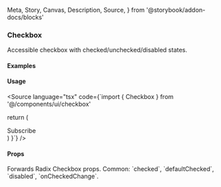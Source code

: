   Meta,
  Story,
  Canvas,
  Description,
  Source,
} from '@storybook/addon-docs/blocks'

<Meta of={CheckboxStories} />

### Checkbox

Accessible checkbox with checked/unchecked/disabled states.

#### Examples

<Canvas>
  <Story of={CheckboxStories.Unchecked} />
</Canvas>

<Canvas>
  <Story of={CheckboxStories.Checked} />
</Canvas>

<Canvas>
  <Story of={CheckboxStories.WithLabel} />
</Canvas>

#### Usage

<Source language="tsx" code={`import { Checkbox } from '@/components/ui/checkbox'

  return (
    <div className='flex items-center gap-2'>
      <Checkbox id='optin' defaultChecked />
      <Label htmlFor='optin'>Subscribe</Label>
    </div>
  )
}`} />

#### Props

<Description>
  Forwards Radix Checkbox props. Common: `checked`, `defaultChecked`,
  `disabled`, `onCheckedChange`.
</Description>
